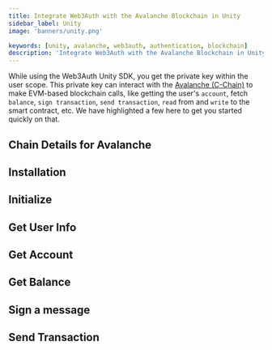 ```yaml
---
title: Integrate Web3Auth with the Avalanche Blockchain in Unity
sidebar_label: Unity
image: 'banners/unity.png'

keywords: [unity, avalanche, web3auth, authentication, blockchain]
description: 'Integrate Web3Auth with the Avalanche Blockchain in Unity | Embedded Wallets'
---
```



<SEO
  title="Integrate Web3Auth with the Avalanche Blockchain in Unity"
  description="Integrate Web3Auth with the Avalanche Blockchain in Unity | Embedded Wallets"
  image="https://web3auth.io/docs/banners/avalanche.png"
  slug="/embedded-wallets/connect-blockchain/evm/avalanche/unity"
/>

While using the Web3Auth Unity SDK, you get the private key within the user scope. This private key can interact with the [Avalanche (C-Chain)](https://www.avax.network/) to make EVM-based blockchain calls, like getting the user's `account`, fetch `balance`, `sign transaction`, `send transaction`, `read` from and `write` to the smart contract, etc. We have highlighted a few here to get you started quickly on that.

## Chain Details for Avalanche

<ChainDetailsAvalanche />

## Installation

<InstallationSnippet />

## Initialize

<InitialisationSnippet />

## Get User Info

<UserInfoSnippet />

## Get Account

<GetAccountSnippet />

## Get Balance

<GetBalanceSnippet />

## Sign a message

<SignMessageSnippet />

## Send Transaction

<SendTransactionSnippet />
